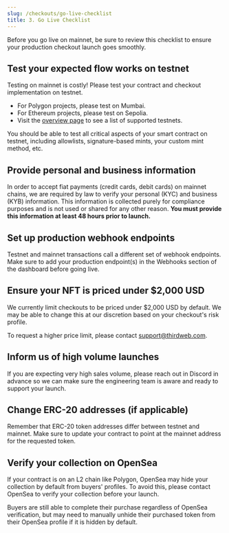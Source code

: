```yaml
---
slug: /checkouts/go-live-checklist
title: 3. Go Live Checklist
---
```


Before you go live on mainnet, be sure to review this checklist to ensure your production checkout launch goes smoothly.

## Test your expected flow works on testnet

Testing on mainnet is costly! Please test your contract and checkout implementation on testnet.

- For Polygon projects, please test on Mumbai.
- For Ethereum projects, please test on Sepolia.
- Visit the [overview page](/checkouts) to see a list of supported testnets.

You should be able to test all critical aspects of your smart contract on testnet, including allowlists, signature-based mints, your custom mint method, etc.

## Provide personal and business information

In order to accept fiat payments (credit cards, debit cards) on mainnet chains, we are required by law to verify your personal (KYC) and business (KYB) information. This information is collected purely for compliance purposes and is not used or shared for any other reason. **You must provide this information at least 48 hours prior to launch.**

## Set up production webhook endpoints

Testnet and mainnet transactions call a different set of webhook endpoints. Make sure to add your production endpoint(s) in the Webhooks section of the dashboard before going live.

## Ensure your NFT is priced under $2,000 USD

We currently limit checkouts to be priced under $2,000 USD by default. We may be able to change this at our discretion based on your checkout's risk profile.

To request a higher price limit, please contact support@thirdweb.com.

## Inform us of high volume launches

If you are expecting very high sales volume, please reach out in Discord in advance so we can make sure the engineering team is aware and ready to support your launch.

## Change ERC-20 addresses (if applicable)

Remember that ERC-20 token addresses differ between testnet and mainnet. Make sure to update your contract to point at the mainnet address for the requested token.

## Verify your collection on OpenSea

If your contract is on an L2 chain like Polygon, OpenSea may hide your collection by default from buyers' profiles. To avoid this, please contact OpenSea to verify your collection before your launch.

Buyers are still able to complete their purchase regardless of OpenSea verification, but may need to manually unhide their purchased token from their OpenSea profile if it is hidden by default.
